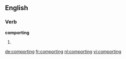 ==English==

===Verb===
'''comporting'''

# {{present participle of|[[comport]]}}

[[de:comporting]]
[[fr:comporting]]
[[nl:comporting]]
[[vi:comporting]]